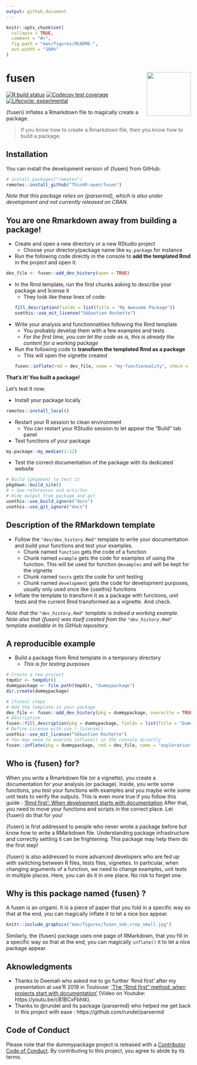 ```yaml
---
output: github_document
---
```


<!-- README.md is generated from README.Rmd. Please edit that file -->

```r
knitr::opts_chunk$set(
  collapse = TRUE,
  comment = "#>",
  fig.path = "man/figures/README-",
  out.width = "100%"
)
```

# fusen <img src="man/figures/logo.png" align="right" alt="" width="120" />

<!-- badges: start -->
[![R build status](https://github.com/ThinkR-open/fusen/workflows/R-CMD-check/badge.svg)](https://github.com/ThinkR-open/fusen/actions)
[![Codecov test coverage](https://codecov.io/gh/ThinkR-open/fusen/branch/master/graph/badge.svg)](https://codecov.io/gh/ThinkR-open/fusen?branch=master)
[![Lifecycle: experimental](https://img.shields.io/badge/lifecycle-experimental-orange.svg)](https://www.tidyverse.org/lifecycle/#experimental)
<!-- badges: end -->

{fusen} inflates a Rmarkdown file to magically create a package.

> If you know how to create a Rmarkdown file, then you know how to build a package.


## Installation

You can install the development version of {fusen} from GitHub:

``` r
# install.packages("remotes")
remotes::install_github("ThinkR-open/fusen")
```

_Note that this package relies on {parsermd}, which is also under development and not currently released on CRAN._

## You are one Rmarkdown away from building a package! 

- Create and open a new directory or a new RStudio project
  + Choose your directory/package name like `my.package` for instance
- Run the following code directly in the console to **add the templated Rmd** in the project and open it:
```r
dev_file <- fusen::add_dev_history(open = TRUE)
```
- In the Rmd template, run the first chunks asking to describe your package and license it
  + They look like these lines of code:
```r
fill_description(fields = list(Title = "My Awesome Package"))
usethis::use_mit_license("Sébastien Rochette")
```
- Write your analysis and functionnalities following the Rmd template
  + You probably develop them with a few examples and tests
  + *For the first time, you can let the code as is, this is already the content for a working package*
- Run the following code to **transform the templated Rmd as a package**
  + This will open the vignette created
```r
fusen::inflate(rmd = dev_file, name = "my-functionnality", check = TRUE)
```

**That's it! You built a package!**

Let's test it now:

- Install your package locally
```r
remotes::install_local()
```
- Restart your R session to clean environment
  + You can restart your RStudio session to let appear the "Build" tab panel
- Test functions of your package
```r
my.package::my_median(1:12)
```

- Test the correct documentation of the package with its dedicated website
```r
# Build {pkgdown} to test it
pkgdown::build_site()
# > See references and articles
# Hide output from package and git
usethis::use_build_ignore("docs")
usethis::use_git_ignore("docs")
```

## Description of the RMarkdown template

- Follow the `"dev/dev_history.Rmd"` template to write your documentation and build your functions and test your examples.  
  - Chunk named `function` gets the code of a function
  - Chunk named `example` gets the code for examples of using the function. This will be used for function `@examples` and will be kept for the vignette
  - Chunk named `tests` gets the code for unit testing
  - Chunk named `development` gets the code for development purposes, usually only used once like {usethis} functions
- Inflate the template to transform it as a package with functions, unit tests and the current Rmd transformed as a vignette. And check.

_Note that the `"dev_history.Rmd"` template is indeed a working example._  
_Note also that {fusen} was itself created from the `"dev_history.Rmd"` template available in its GitHub repository._

## A reproducible example

- Build a package from Rmd template in a temporary directory
  + _This is for testing purposes_

```r
# Create a new project
tmpdir <- tempdir()
dummypackage <- file.path(tmpdir, "dummypackage")
dir.create(dummypackage)

# {fusen} steps
# Add the template in your package
dev_file <- fusen::add_dev_history(pkg = dummypackage, overwrite = TRUE)
# Description
fusen::fill_description(pkg = dummypackage, fields = list(Title = "Dummy Package"))
# Define License with use_*_license()
usethis::use_mit_license("Sébastien Rochette")
# You may need to execute inflate() in the console directly
fusen::inflate(pkg = dummypackage, rmd = dev_file, name = "exploration")
```


## Who is {fusen} for?

When you write a Rmarkdown file (or a vignette), you create a documentation for your analysis (or package). Inside, you write some functions, you test your functions with examples and you maybe write some unit tests to verify the outputs. This is even more true if you follow this guide : ['Rmd first': When development starts with documentation](https://rtask.thinkr.fr/blog/rmd-first-when-development-starts-with-documentation/)
After that, you need to move your functions and scripts in the correct place. Let {fusen} do that for you!

{fusen} is first addressed to people who never wrote a package before but know how to write a RMarkdown file. Understanding package infrastructure and correctly settling it can be frightening. This package may help them do the first step!

{fusen} is also addressed to more advanced developers who are fed up with switching between R files, tests files, vignettes. In particular, when changing arguments of a function, we need to change examples, unit tests in multiple places. Here, you can do it in one place. No risk to forget one.


## Why is this package named {fusen} ?

A fusen is an origami. It is a piece of paper that you fold in a specific way so that at the end, you can magically inflate it to let a nice box appear.

```r
knitr::include_graphics("man/figures/fusen_seb_crop_small.jpg")
```

Similarly, the {fusen} package uses one page of RMarkdown, that you fill in a specific way so that at the end, you can magically `inflate()` it to let a nice package appear.

## Aknowledgments

- Thanks to Deemah who asked me to go further 'Rmd first' after my presentation at use'R 2019 in Toulouse: ['The “Rmd first” method: when projects start with documentation'](https://github.com/statnmap/prez/blob/master/2019-07_useR_Toulouse.pdf) (Video on Youtube: https://youtu.be/cB1BCxFbhtk). 
- Thanks to @rundel and its package {parsermd} who helped me get back in this project with ease : https://github.com/rundel/parsermd

## Code of Conduct

Please note that the dummypackage project is released with a [Contributor Code of Conduct](https://contributor-covenant.org/version/2/0/CODE_OF_CONDUCT.html). By contributing to this project, you agree to abide by its terms.
